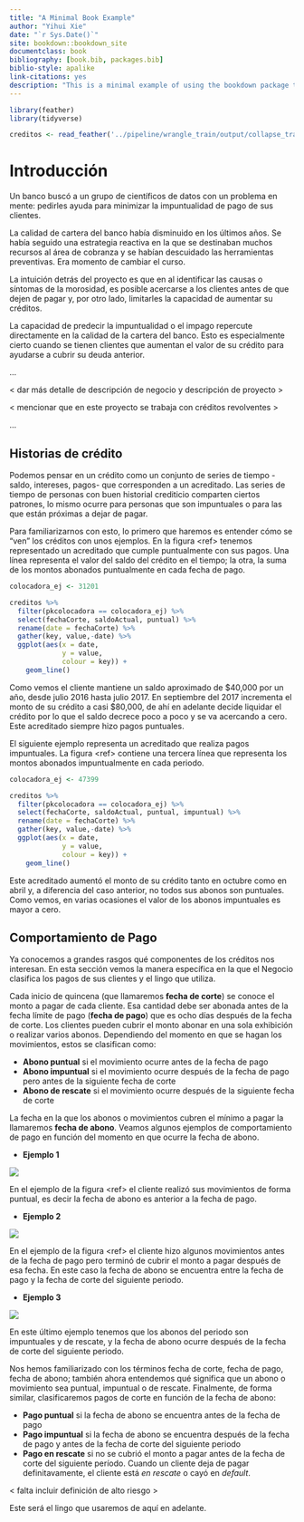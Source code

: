 ```yaml
--- 
title: "A Minimal Book Example"
author: "Yihui Xie"
date: "`r Sys.Date()`"
site: bookdown::bookdown_site
documentclass: book
bibliography: [book.bib, packages.bib]
biblio-style: apalike
link-citations: yes
description: "This is a minimal example of using the bookdown package to write a book. The output format for this example is bookdown::gitbook."
---
```


<!-- # Prerequisites -->

<!-- This is a _sample_ book written in **Markdown**. You can use anything that Pandoc's Markdown supports, e.g., a math equation $a^2 + b^2 = c^2$. -->

<!-- The **bookdown** package can be installed from CRAN or Github: -->

<!-- ```{r eval=FALSE} -->
<!-- install.packages("bookdown") -->
<!-- # or the development version -->
<!-- # devtools::install_github("rstudio/bookdown") -->
<!-- ``` -->

<!-- Remember each Rmd file contains one and only one chapter, and a chapter is defined by the first-level heading `#`. -->

<!-- To compile this example to PDF, you need XeLaTeX. You are recommended to install TinyTeX (which includes XeLaTeX): <https://yihui.name/tinytex/>. -->

<!-- ```{r include=FALSE} -->
<!-- # automatically create a bib database for R packages -->
<!-- knitr::write_bib(c( -->
<!--   .packages(), 'bookdown', 'knitr', 'rmarkdown' -->
<!-- ), 'packages.bib') -->
<!-- ``` -->

```r
library(feather)
library(tidyverse)

creditos <- read_feather('../pipeline/wrangle_train/output/collapse_train_20180823_prod.feather')
```

# Introducción {#intro}

Un banco buscó a un grupo de científicos de datos con un problema en mente: pedirles ayuda para minimizar la impuntualidad de pago de sus clientes. 

La calidad de cartera del banco había disminuido en los últimos años. Se había seguido una estrategia reactiva en la que se destinaban muchos recursos al área de cobranza y se habían descuidado las herramientas preventivas. Era momento de cambiar el curso.

La intuición detrás del proyecto es que en al identificar las causas o síntomas de la morosidad, es posible acercarse a los clientes antes de que dejen de pagar y, por otro lado, limitarles la capacidad de aumentar su créditos. 

La capacidad de predecir la impuntualidad o el impago repercute directamente en la calidad de la cartera del banco. Esto es especialmente cierto cuando se tienen clientes que aumentan el valor de su crédito para ayudarse a cubrir su deuda anterior.

...

< dar más detalle de descripción de negocio y descripción de proyecto >

< mencionar que en este proyecto se trabaja con créditos revolventes >

...

## Historias de crédito

Podemos pensar en un crédito como un conjunto de series de tiempo -saldo, intereses, pagos- que corresponden a un acreditado. Las series de tiempo de personas con buen historial crediticio comparten ciertos patrones, lo mismo ocurre para personas que son impuntuales o para las que están próximas a dejar de pagar. 

Para familiarizarnos con esto, lo primero que haremos es entender cómo se "ven" los créditos con unos ejemplos. En la figura \<ref\> tenemos representado un acreditado que cumple puntualmente con sus pagos. Una línea representa el valor del saldo del crédito en el tiempo; la otra, la suma de los montos abonados puntualmente en cada fecha de pago.  

```r
colocadora_ej <- 31201

creditos %>%
  filter(pkcolocadora == colocadora_ej) %>%
  select(fechaCorte, saldoActual, puntual) %>% 
  rename(date = fechaCorte) %>% 
  gather(key, value,-date) %>%
  ggplot(aes(x = date, 
             y = value,
             colour = key)) +
    geom_line()
```

Como vemos el cliente mantiene un saldo aproximado de \$40,000 por un año, desde julio 2016 hasta julio 2017. En septiembre del 2017 incrementa el monto de su crédito a casi \$80,000, de ahí en adelante decide liquidar el crédito por lo que el saldo decrece poco a poco y se va acercando a cero. Este acreditado siempre hizo pagos puntuales.

El siguiente ejemplo representa un acreditado que realiza pagos impuntuales. La figura \<ref\> contiene una tercera línea que representa los montos abonados impuntualmente en cada periodo. 

```r
colocadora_ej <- 47399

creditos %>%
  filter(pkcolocadora == colocadora_ej) %>%
  select(fechaCorte, saldoActual, puntual, impuntual) %>% 
  rename(date = fechaCorte) %>% 
  gather(key, value,-date) %>%
  ggplot(aes(x = date, 
             y = value,
             colour = key)) +
    geom_line()
```

Este acreditado aumentó el monto de su crédito tanto en octubre como en abril y, a diferencia del caso anterior, no todos sus abonos son puntuales. Como vemos, en varias ocasiones el valor de los abonos impuntuales es mayor a cero.

## Comportamiento de Pago

Ya conocemos a grandes rasgos qué componentes de los créditos nos interesan. En esta sección vemos la manera específica en la que el Negocio clasifica los pagos de sus clientes y el lingo que utiliza. 

Cada inicio de quincena (que llamaremos **fecha de corte**) se conoce el monto a pagar de cada cliente. Esa cantidad debe ser abonada antes de la fecha límite de pago (**fecha de pago**) que es ocho días después de la fecha de corte. Los clientes pueden cubrir el monto abonar en una sola exhibición o realizar varios abonos. Dependiendo del momento en que se hagan los movimientos, estos se clasifican como:

* **Abono puntual** si el movimiento ocurre antes de la fecha de pago
* **Abono impuntual** si el movimiento ocurre después de la fecha de pago pero antes de la siguiente fecha de corte
* **Abono de rescate** si el movimiento ocurre después de la siguiente fecha de corte

La fecha en la que los abonos o movimientos cubren el mínimo a pagar la llamaremos **fecha de abono**. Veamos algunos ejemplos de comportamiento de pago en función del momento en que ocurre la fecha de abono.

* **Ejemplo 1**

![](images/movs_1.png)

En el ejemplo de la figura \<ref\> el cliente realizó sus movimientos de forma puntual, es decir la fecha de abono es anterior a la fecha de pago.

* **Ejemplo 2**

![](images/movs_2.png)

En el ejemplo de la figura \<ref\> el cliente hizo algunos movimientos antes de la fecha de pago pero terminó de cubrir el monto a pagar después de esa fecha. En este caso la fecha de abono se encuentra entre la fecha de pago y la fecha de corte del siguiente periodo.

* **Ejemplo 3**

![](images/movs_3.png)

En este último ejemplo tenemos que los abonos del periodo son impuntuales y de rescate, y la fecha de abono ocurre después de la fecha de corte del siguiente periodo.

Nos hemos familiarizado con los términos fecha de corte, fecha de pago, fecha de abono; también ahora entendemos qué significa que un abono o movimiento sea puntual, impuntual o de rescate. Finalmente, de forma similar, clasificaremos pagos de corte en función de la fecha de abono:

* **Pago puntual** si la fecha de abono se encuentra antes de la fecha de pago
* **Pago impuntual** si la fecha de abono se encuentra después de la fecha de pago y antes de la fecha de corte del siguiente periodo
* **Pago en rescate** si no se cubrió el monto a pagar antes de la fecha de corte del siguiente período. Cuando un cliente deja de pagar definitavamente, el cliente está *en rescate* o cayó en *default*.

< falta incluir definición de alto riesgo >

Este será el lingo que usaremos de aquí en adelante.
